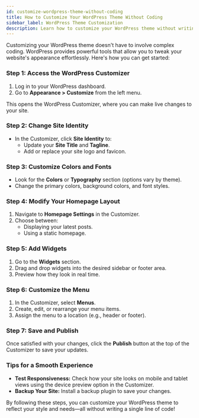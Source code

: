 ```yaml
---
id: customize-wordpress-theme-without-coding
title: How to Customize Your WordPress Theme Without Coding
sidebar_label: WordPress Theme Customization
description: Learn how to customize your WordPress theme without writing any code using the built-in WordPress Customizer.
---
```


Customizing your WordPress theme doesn't have to involve complex coding. WordPress provides powerful tools that allow you to tweak your website's appearance effortlessly. Here's how you can get started:

### **Step 1: Access the WordPress Customizer**

1. Log in to your WordPress dashboard.
2. Go to **Appearance > Customize** from the left menu.

This opens the WordPress Customizer, where you can make live changes to your site.

### **Step 2: Change Site Identity**

- In the Customizer, click **Site Identity** to: 
  - Update your **Site Title** and **Tagline**.
  - Add or replace your site logo and favicon.

### **Step 3: Customize Colors and Fonts**

- Look for the **Colors** or **Typography** section (options vary by theme).
- Change the primary colors, background colors, and font styles.

### **Step 4: Modify Your Homepage Layout**

1. Navigate to **Homepage Settings** in the Customizer.
2. Choose between: 
   - Displaying your latest posts.
   - Using a static homepage.

### **Step 5: Add Widgets**

1. Go to the **Widgets** section.
2. Drag and drop widgets into the desired sidebar or footer area.
3. Preview how they look in real time.

### **Step 6: Customize the Menu**

1. In the Customizer, select **Menus**.
2. Create, edit, or rearrange your menu items.
3. Assign the menu to a location (e.g., header or footer).

### **Step 7: Save and Publish**

Once satisfied with your changes, click the **Publish** button at the top of the Customizer to save your updates.

### **Tips for a Smooth Experience**

- **Test Responsiveness:** Check how your site looks on mobile and tablet views using the device preview option in the Customizer.
- **Backup Your Site:** Install a backup plugin to save your changes.

By following these steps, you can customize your WordPress theme to reflect your style and needs—all without writing a single line of code!